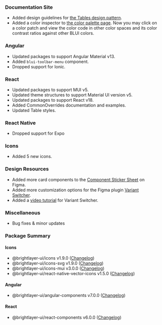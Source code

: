 ### Documentation Site

-   Added design guidelines for [the Tables design pattern](/patterns/tables).
-   Added a color inspector to [the color palette page](/style/color). Now you may click on a color patch and view the color code in other color spaces and its color contrast ratios against other BLUI colors.

### Angular

-   Updated packages to support Angular Material v13.
-   Added `blui-toolbar-menu` component.
-   Dropped support for Ionic.

### React

-   Updated packages to support MUI v5.
-   Updated theme structures to support Material UI version v5.
-   Updated packages to support React v18.
-   Added CommonOverrides documentation and examples.
-   Updated Table styles.

### React Native

-   Dropped support for Expo

### Icons

-   Added 5 new icons.

### Design Resources

-   Added more card components to the [Component Sticker Sheet](https://www.figma.com/community/file/1024360297793425107) on Figma.
-   Added more customization options for the Figma plugin [Variant Switcher](https://www.figma.com/community/plugin/971482182464094790).
-   Added a [video tutorial](https://www.youtube.com/watch?v=JBiuas4_Occ) for Variant Switcher.

### Miscellaneous

-   Bug fixes & minor updates

### Package Summary

#### Icons

-   @brightlayer-ui/icons v1.9.0 ([Changelog](https://github.com/brightlayer-ui/icons/blob/master/CHANGELOG.md))
-   @brightlayer-ui/icons-svg v1.9.0 ([Changelog](https://github.com/brightlayer-ui/icons/blob/master/CHANGELOG.md))
-   @brightlayer-ui/icons-mui v3.0.0 ([Changelog](https://github.com/brightlayer-ui/icons/blob/master/mui/CHANGELOG.md))
-   @brightlayer-ui/react-native-vector-icons v1.5.0 ([Changelog](https://github.com/brightlayer-ui/icons/blob/master/rn-vector/CHANGELOG.md))

#### Angular

-   @brightlayer-ui/angular-components v7.0.0 ([Changelog](https://github.com/brightlayer-ui/angular-component-library/blob/master/CHANGELOG.md))

#### React

-   @brightlayer-ui/react-components v6.0.0 ([Changelog](https://github.com/brightlayer-ui/react-component-library/blob/master/CHANGELOG.md))
